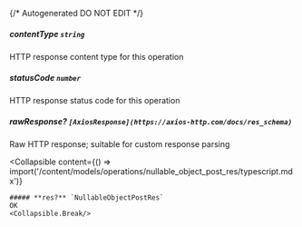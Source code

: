 {/* Autogenerated DO NOT EDIT  */}

##### **contentType** `string`
HTTP response content type for this operation

##### **statusCode** `number`
HTTP response status code for this operation

##### **rawResponse?** `[AxiosResponse](https://axios-http.com/docs/res_schema)`
Raw HTTP response; suitable for custom response parsing

<Collapsible
    content={() => import('/content/models/operations/nullable_object_post_res/typescript.mdx')}
>
    ##### **res?** `NullableObjectPostRes`
    OK
    <Collapsible.Break/>
</Collapsible>

